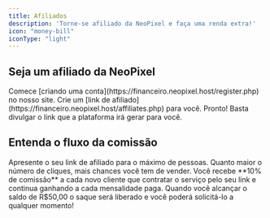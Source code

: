 ```yaml
---
title: Afiliados
description: 'Torne-se afiliado da NeoPixel e faça uma renda extra!'
icon: "money-bill"
iconType: "light"
---
```


## Seja um afiliado da NeoPixel

<Steps>
  <Step title="Criando sua conta">
    Comece [criando uma conta](https://financeiro.neopixel.host/register.php) no nosso site.
  </Step>
  <Step title="Ativando sua conta de afiliado">
    Crie um [link de afiliado](https://financeiro.neopixel.host/affiliates.php) para você.
  </Step>
  <Step title="Tudo pronto!">
    Pronto! Basta divulgar o link que a plataforma irá gerar para você.
  </Step>
</Steps>

## Entenda o fluxo da comissão

<Card title="Encontre interessados" icon="users" iconType="duotone" horizontal>
  Apresente o seu link de afiliado para o máximo de pessoas. Quanto maior o número de cliques, mais chances você tem de vender.
</Card>
<Card title="O cliente contrata" icon="bag-shopping" iconType="light" horizontal>
  Você recebe **10% de comissão** a cada novo cliente que contratar o serviço pelo seu link e continua ganhando a cada mensalidade paga.
</Card>
<Card title="Solicite o saque" icon="money-bill" iconType="light" horizontal>
  Quando você alcançar o saldo de R$50,00 o saque será liberado e você poderá solicitá-lo a qualquer momento!
</Card>